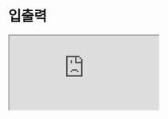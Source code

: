 # 입출력

<iframe
  loading="lazy"
  className="youtube"
  src="https://www.youtube.com/embed/QXtsTPcvuqk"
  title="YouTube video player"
  allow="accelerometer; autoplay; clipboard-write; encrypted-media; gyroscope; picture-in-picture"
/>

## 출력

대부분의 사람들은 '출력하다'라는 단어를 들으면 '프린트하다'를 생각합니다.

하지만 프로그래밍 언어에서의 '출력'이라는 용어는 특정한 정보를 디스플레이 장치에 보여주는 작업입니다.

파이썬에서 'Hello, World!'라는 데이터를 출력하는 코드를 작성하고 실행하면, 콘솔에 그 단어가 똑같이 나타납니다.

```py
print('Hello, World!')
print('안녕하세요')
print('5')
print('!@#$')
```

## 입력

프로그래밍에서 정보를 입력한다는 것은 사용자가 특정한 정보를 콘솔에 넣고 그것을 저장하는 작업을 뜻합니다.

```py
print(input('>>>'))
```


<Quiz
  quiz={{
    quizTitle: '파이썬 퀴즈 1',
    quizSynopsis:
      '입출력에 대해 공부한 후 파이썬 퀴즈를 통해 더 자세히 알아보세요. 퀴즈를 시작하기 위해 아래 버튼을 클릭하세요.',
    nrOfQuestions: '3',
    questions: [
      {
        question:
          '파이썬에서 "Hello World!"라는 문자열을 출력하는 코드를 선택하면?',
        questionType: 'text',
        answerSelectionType: 'single',
        answers: [
          'print("Hello World!")',
          'input("Hello World!")',
          'console.log("Hello World!")',
          'cout << "Hello World!"',
        ],
        correctAnswer: '1',
        explanation:
          'print()는 파이썬에서 출력하는 함수입니다. 출력하는 문자열을 인자로 받아서 출력합니다.',
        point: '20',
      },
      {
        question:
          '파이썬에서 "안녕하세요: "라는 문자 뒤에 사용자의 이름을 추가하는 코드를 선택하면?',
        questionType: 'text',
        answerSelectionType: 'single',
        answers: [
          'print("안녕하세요: ")',
          'input("안녕하세요")',
          'input("안녕하세요:")',
          'input("안녕하세요!")',
        ],
        correctAnswer: '3',
        explanation:
          'input()는 파이썬에서 사용자가 입력하는 함수입니다. 사용자가 입력하는 문자열을 인자로 받아서 저장합니다.',
        point: '20',
      },
      {
        question:
          '사람의 이름을 입력하고 바로 그 이름을 출력하는 코드를 선택하면?',
        questionType: 'text',
        answerSelectionType: 'single',
        answers: [
          'print("이름: ")',
          'print(input("이름: "))',
          'input("이름: ")',
          'input(print("이름: "))',
        ],
        correctAnswer: '2',
        explanation:
          '이름 값을 바로 받고 출력하려면 input()을 사용하고 그 값을 print()로 출력하는 코드를 사용하면 됩니다.',
        point: '60',
      },
    ],
  }}
/>
